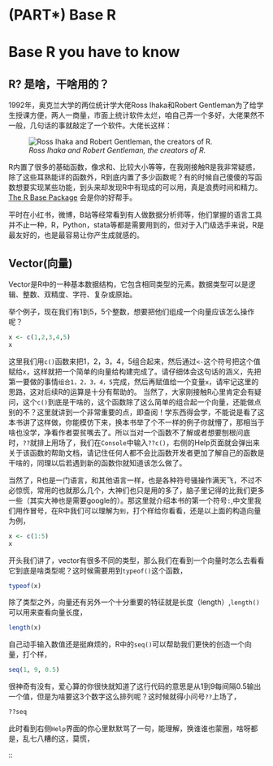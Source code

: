 # (PART\*) Base R

# Base R you have to know {.unnumbered}

## R? 是啥，干啥用的？

1992年，奥克兰大学的两位统计学大佬Ross Ihaka和Robert Gentleman为了给学生授课方便，两人一商量，市面上统计软件太烂，咱自己弄一个多好，大佬果然不一般，几句话的事就敲定了一个软件。大佬长这样：

![*Ross Ihaka and Robert Gentleman, the creators of R.*](images/creators.jpg)

R内置了很多的基础函数，像求和、比较大小等等，在我刚接触R是我非常疑惑，除了这些耳熟能详的函数外，R到底内置了多少函数呢？有的时候自己傻傻的写函数想要实现某些功能，到头来却发现R中有现成的可以用，真是浪费时间和精力。[The R Base Package](https://stat.ethz.ch/R-manual/R-devel/library/base/html/00Index.html) 会是你的好帮手。

平时在小红书，微博，B站等经常看到有人做数据分析师等，他们掌握的语言工具并不止一种，R，Python，stata等都是需要用到的，但对于入门级选手来说，R是最友好的，也是最容易让你产生成就感的。

## Vector(向量)

Vector是R中的一种基本数据结构，它包含相同类型的元素。数据类型可以是逻辑、整数、双精度、字符、复杂或原始。

举个例子，现在我们有1到5，5个整数，想要把他们组成一个向量应该怎么操作呢？
```{r}
x <- c(1,2,3,4,5)
x
```
这里我们用`c()`函数来把1，2，3，4，5组合起来，然后通过`<-`这个符号把这个值赋给`x`，这样就把一个简单的向量给构建完成了。请仔细体会这句话的涵义，先把第一要做的事情`组合1，2，3，4，5`完成，然后再赋值给一个变量`x`，请牢记这里的思路，这对后续R的运算是十分有帮助的。
当然了，大家刚接触R心里肯定会有疑问，这个`c()`到底是干啥的，这个函数除了这么简单的组合起一个向量，还能做点别的不？这里就讲到一个非常重要的点，即查阅！学东西得会学，不能说是看了这本书讲了这样做，你能模仿下来，换本书举了个不一样的例子你就懵了，那相当于啥也没学，净看作者耍贫嘴去了。所以当对一个函数不了解或者想要刨根问底时，`??`就排上用场了，我们在`Console`中输入`??c()`，右侧的Help页面就会弹出来关于该函数的帮助文档，请记住任何人都不会比函数开发者更加了解自己的函数是干啥的，同理以后若遇到新的函数你就知道该怎么做了。

当然了，R也是一门语言，和其他语言一样，也是各种符号骚操作满天飞，不过不必惊慌，常用的也就那么几个，大神们也只是用的多了，脑子里记得的比我们更多一些（其实大神也是需要google的）。那这里就介绍本书的第一个符号`:`,中文里我们用作冒号，在R中我们可以理解为`到`，打个样给你看看，还是以上面的构造向量为例，
```{r}
x <- c(1:5)
x
```

开头我们讲了，vector有很多不同的类型，那么我们在看到一个向量时怎么去看看它到底是啥类型呢？这时候需要用到`typeof()`这个函数，
```{r}
typeof(x)
```
除了类型之外，向量还有另外一个十分重要的特征就是长度（length）,`length()`可以用来查看向量长度，
```{r}
length(x)
```
自己动手输入数值还是挺麻烦的，R中的`seq()`可以帮助我们更快的创造一个向量，打个样，
```{r}
seq(1, 9, 0.5)
```
很神奇有没有，爱心算的你很快就知道了这行代码的意思是从1到9每间隔0.5输出一个值，但是为啥要这3个数字这么排列呢？这时候就得小问号`??`上场了，
```{r}
??seq
```
此时看到右侧`Help`界面的你心里默默骂了一句，能理解，换谁谁也蒙圈，啥呀都是，乱七八糟的这，莫慌，

::

